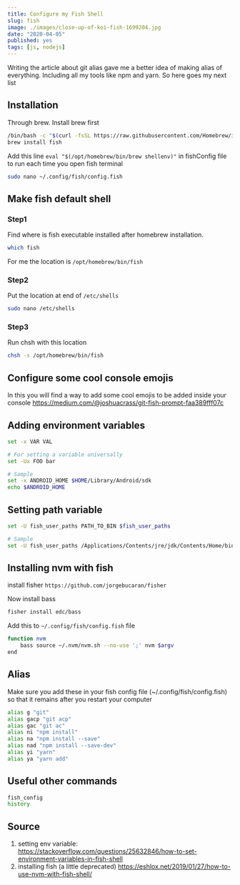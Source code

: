```yaml
---
title: Configure my Fish Shell
slug: fish
image: ./images/close-up-of-koi-fish-1699204.jpg
date: "2020-04-05"
published: yes
tags: [js, nodejs]
---
```



Writing the article about git alias gave me a better idea of making alias of everything. Including all my tools like npm and yarn. So here goes my next list

## Installation

Through brew. Install brew first

<CodeDivWrapper>

```bash
/bin/bash -c "$(curl -fsSL https://raw.githubusercontent.com/Homebrew/install/master/install.sh)"
brew install fish
```

</CodeDivWrapper>

Add this line `eval "$(/opt/homebrew/bin/brew shellenv)"` in fishConfig file to run each time you open fish terminal


<CodeDivWrapper>

```bash
sudo nano ~/.config/fish/config.fish
```

</CodeDivWrapper>

## Make fish default shell

### Step1

Find where is fish executable installed after homebrew installation.

<CodeDivWrapper>

```bash
which fish
```

</CodeDivWrapper>

For me the location is `/opt/homebrew/bin/fish`

### Step2

Put the location at end of `/etc/shells`

<CodeDivWrapper>

```bash
sudo nano /etc/shells
```

</CodeDivWrapper>

### Step3

Run chsh with this location

<CodeDivWrapper>

```bash
chsh -s /opt/homebrew/bin/fish
```

</CodeDivWrapper>


## Configure some cool console emojis

In this you will find a way to add some cool emojis to be added inside your console
https://medium.com/@joshuacrass/git-fish-prompt-faa389fff07c

## Adding environment variables

<CodeDivWrapper>

```bash
set -x VAR VAL

# For setting a variable universally
set -Ux FOO bar

# Sample
set -x ANDROID_HOME $HOME/Library/Android/sdk
echo $ANDROID_HOME
```

</CodeDivWrapper>

## Setting path variable

<CodeDivWrapper>

```bash
set -U fish_user_paths PATH_TO_BIN $fish_user_paths

# Sample
set -U fish_user_paths /Applications/Contents/jre/jdk/Contents/Home/bin $fish_user_paths
```

</CodeDivWrapper>

## Installing nvm with fish

install fisher `https://github.com/jorgebucaran/fisher`

Now install bass

<CodeDivWrapper>

```bash
fisher install edc/bass
```

Add this to `~/.config/fish/config.fish` file

<CodeDivWrapper>

```bash
function nvm
    bass source ~/.nvm/nvm.sh --no-use ';' nvm $argv
end
```

</CodeDivWrapper>

## Alias

Make sure you add these in your fish config file (~/.config/fish/config.fish) so that it remains after you restart your computer

<CodeDivWrapper>

```bash
alias g "git"
alias gacp "git acp"
alias gac "git ac"
alias ni "npm install"
alias na "npm install --save"
alias nad "npm install --save-dev"
alias yi "yarn"
alias ya "yarn add"
```

</CodeDivWrapper>

## Useful other commands

<CodeDivWrapper>

```bash
fish_config
history
```

</CodeDivWrapper>

## Source

1. setting env variable: https://stackoverflow.com/questions/25632846/how-to-set-environment-variables-in-fish-shell
2. installing fish (a little deprecated) https://eshlox.net/2019/01/27/how-to-use-nvm-with-fish-shell/